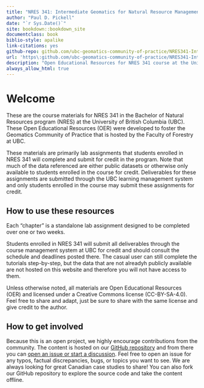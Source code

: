 ```yaml
--- 
title: "NRES 341: Intermediate Geomatics for Natural Resource Management"
author: "Paul D. Pickell"
date: "`r Sys.Date()`"
site: bookdown::bookdown_site
documentclass: book
biblio-style: apalike
link-citations: yes
github-repo: github.com/ubc-geomatics-community-of-practice/NRES341-Intermediate-Geomatics-for-Natural-Resource-Management/book
url: 'https\:github.com/ubc-geomatics-community-of-practice/NRES341-Intermediate-Geomatics-for-Natural-Resource-Management/book/'
description: "Open Educational Resources for NRES 341 course at the University of British Columbia"
always_allow_html: true
---
```


# Welcome {-}

These are the course materials for NRES 341 in the Bachelor of Natural Resources program (NRES) at the University of British Columbia (UBC). These Open Educational Resources (OER) were developed to foster the Geomatics Community of Practice that is hosted by the Faculty of Forestry at UBC. 

These materials are primarily lab assignments that students enrolled in NRES 341 will complete and submit for credit in the program. Note that much of the data referenced are either public datasets or otherwise only available to students enrolled in the course for credit. Deliverables for these assignments are submitted through the UBC learning management system and only students enrolled in the course may submit these assignments for credit.

## How to use these resources {.unnumbered}

Each "chapter" is a standalone lab assignment designed to be completed over one or two weeks.

Students enrolled in NRES 341 will submit all deliverables through the course management system at UBC for credit and should consult the schedule and deadlines posted there. The casual user can still complete the tutorials step-by-step, but the data that are not alreadyh publicly available are not hosted on this website and therefore you will not have access to them. 

Unless otherwise noted, all materials are Open Educational Resources (OER) and licensed under a Creative Commons license (CC-BY-SA-4.0). Feel free to share and adapt, just be sure to share with the same license and give credit to the author.

## How to get involved {.unnumbered}

Because this is an open project, we highly encourage contributions from the community. The content is hosted on our [GitHub repository](https://github.com/ubc-geomatics-community-of-practice/NRES341-Intermediate-Geomatics-for-Natural-Resource-Management) and from there you can [open an issue or start a discussion](https://github.com/ubc-geomatics-community-of-practice/NRES341-Intermediate-Geomatics-for-Natural-Resource-Management/issues/new). Feel free to open an issue for any typos, factual discrepancies, bugs, or topics you want to see. We are always looking for great Canadian case studies to share! You can also fork our GitHub repository to explore the source code and take the content offline.
